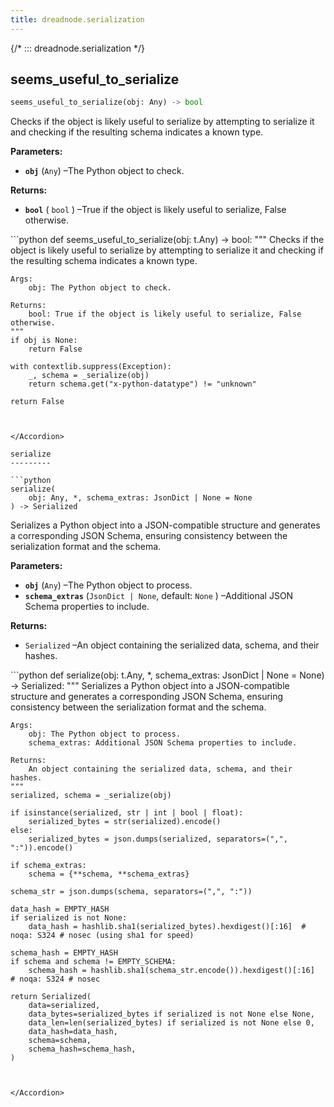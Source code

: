 ```yaml
---
title: dreadnode.serialization
---
```


{/*
::: dreadnode.serialization
*/}

seems\_useful\_to\_serialize
----------------------------

```python
seems_useful_to_serialize(obj: Any) -> bool
```

Checks if the object is likely useful to serialize by attempting to
serialize it and checking if the resulting schema indicates a known type.

**Parameters:**

* **`obj`**
  (`Any`)
  –The Python object to check.

**Returns:**

* **`bool`** ( `bool`
  ) –True if the object is likely useful to serialize, False otherwise.

<Accordion title="Source code in dreadnode/serialization.py" icon="code">
```python
def seems_useful_to_serialize(obj: t.Any) -> bool:
    """
    Checks if the object is likely useful to serialize by attempting to
    serialize it and checking if the resulting schema indicates a known type.

    Args:
        obj: The Python object to check.

    Returns:
        bool: True if the object is likely useful to serialize, False otherwise.
    """
    if obj is None:
        return False

    with contextlib.suppress(Exception):
        _, schema = _serialize(obj)
        return schema.get("x-python-datatype") != "unknown"

    return False
```


</Accordion>

serialize
---------

```python
serialize(
    obj: Any, *, schema_extras: JsonDict | None = None
) -> Serialized
```

Serializes a Python object into a JSON-compatible structure and
generates a corresponding JSON Schema, ensuring consistency between
the serialization format and the schema.

**Parameters:**

* **`obj`**
  (`Any`)
  –The Python object to process.
* **`schema_extras`**
  (`JsonDict | None`, default:
  `None`
  )
  –Additional JSON Schema properties to include.

**Returns:**

* `Serialized`
  –An object containing the serialized data, schema, and their hashes.

<Accordion title="Source code in dreadnode/serialization.py" icon="code">
```python
def serialize(obj: t.Any, *, schema_extras: JsonDict | None = None) -> Serialized:
    """
    Serializes a Python object into a JSON-compatible structure and
    generates a corresponding JSON Schema, ensuring consistency between
    the serialization format and the schema.

    Args:
        obj: The Python object to process.
        schema_extras: Additional JSON Schema properties to include.

    Returns:
        An object containing the serialized data, schema, and their hashes.
    """
    serialized, schema = _serialize(obj)

    if isinstance(serialized, str | int | bool | float):
        serialized_bytes = str(serialized).encode()
    else:
        serialized_bytes = json.dumps(serialized, separators=(",", ":")).encode()

    if schema_extras:
        schema = {**schema, **schema_extras}

    schema_str = json.dumps(schema, separators=(",", ":"))

    data_hash = EMPTY_HASH
    if serialized is not None:
        data_hash = hashlib.sha1(serialized_bytes).hexdigest()[:16]  # noqa: S324 # nosec (using sha1 for speed)

    schema_hash = EMPTY_HASH
    if schema and schema != EMPTY_SCHEMA:
        schema_hash = hashlib.sha1(schema_str.encode()).hexdigest()[:16]  # noqa: S324 # nosec

    return Serialized(
        data=serialized,
        data_bytes=serialized_bytes if serialized is not None else None,
        data_len=len(serialized_bytes) if serialized is not None else 0,
        data_hash=data_hash,
        schema=schema,
        schema_hash=schema_hash,
    )
```


</Accordion>